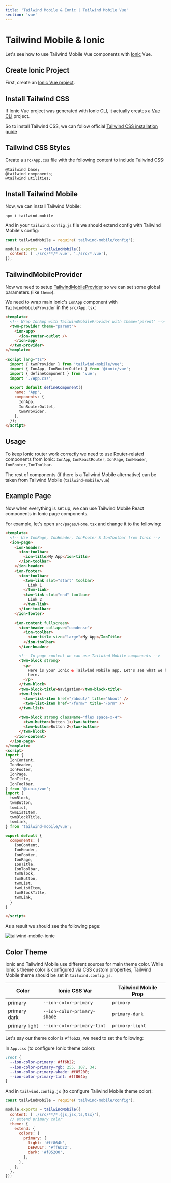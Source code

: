 ```yaml
---
title: 'Tailwind Mobile & Ionic | Tailwind Mobile Vue'
section: 'vue'
---
```


# Tailwind Mobile & Ionic

Let's see how to use Tailwind Mobile Vue components with [Ionic](https://ionicframework.com/vue) Vue.

## Create Ionic Project

First, create an [Ionic Vue project](https://ionicframework.com/vue#start).

## Install Tailwind CSS

If Ionic Vue project was generated with Ionic CLI, it actually creates a [Vue CLI](https://cli.vuejs.org) project.

So to install Tailwind CSS, we can follow official [Tailwind CSS installation guide](https://tailwindcss.com/docs/installation#installing-tailwind-css-as-a-post-css-plugin)

## Tailwind CSS Styles

Create a `src/App.css` file with the following content to include Tailwind CSS:

```
@tailwind base;
@tailwind components;
@tailwind utilities;
```

## Install Tailwind Mobile

Now, we can install Tailwind Mobile:

```
npm i tailwind-mobile
```

And in your `tailwind.config.js` file we should extend config with Tailwind Mobile's config:

```js
const tailwindMobile = require('tailwind-mobile/config');

module.exports = tailwindMobile({
  content: ['./src/**/*.vue', './src/*.vue'],
});
```

## TailwindMobileProvider

Now we need to setup [TailwindMobileProvider](/vue/tailwind-mobile-provider) so we can set some global parameters (like `theme`).

We need to wrap main Ionic's `IonApp` component with `TailwindMobileProvider` in the `src/App.tsx`:

```html
<template>
  <!-- Wrap IonApp with TailwindMobileProvider with theme="parent" -->
  <twm-provider theme="parent">
    <ion-app>
      <ion-router-outlet />
    </ion-app>
  </twm-provider>
</template>

<script lang="ts">
  import { twmProvider } from 'tailwind-mobile/vue';
  import { IonApp, IonRouterOutlet } from '@ionic/vue';
  import { defineComponent } from 'vue';
  import './App.css';

  export default defineComponent({
    name: 'App',
    components: {
      IonApp,
      IonRouterOutlet,
      twmProvider,
    },
  });
</script>
```

## Usage

To keep Ionic router work correctly we need to use Router-related components from Ionic: `IonApp`, `IonReactRouter`, `IonPage`, `IonHeader`, `IonFooter`, `IonToolbar`.

The rest of components (if there is a Tailwind Mobile alternative) can be taken from Tailwind Mobile (`tailwind-mobile/vue`)

## Example Page

Now when everything is set up, we can use Tailwind Mobile React components in Ionic page components.

For example, let's open `src/pages/Home.tsx` and change it to the following:

```html
<template>
  <!-- Use IonPage, IonHeader, IonFooter & IonToolbar from Ionic -->
  <ion-page>
    <ion-header>
      <ion-toolbar>
        <ion-title>My App</ion-title>
      </ion-toolbar>
    </ion-header>
    <ion-footer>
      <ion-toolbar>
        <twm-link slot="start" toolbar>
          Link 1
        </twm-link>
        <twm-link slot="end" toolbar>
          Link 2
        </twm-link>
      </ion-toolbar>
    </ion-footer>

    <ion-content fullscreen>
      <ion-header collapse="condense">
        <ion-toolbar>
          <ion-title size="large">My App</IonTitle>
        </ion-toolbar>
      </ion-header>

      <!-- In page content we can use Tailwind Mobile components -->
      <twm-block strong>
        <p>
          Here is your Ionic & Tailwind Mobile app. Let's see what we have
          here.
        </p>
      </twm-block>
      <twm-block-title>Navigation</twm-block-title>
      <twm-list>
        <twm-list-item href="/about/" title="About" />
        <twm-list-item href="/form/" title="Form" />
      </twm-list>

      <twm-block strong className="flex space-x-4">
        <twm-button>Button 1</twm-button>
        <twm-button>Button 2</twm-button>
      </twm-block>
    </ion-content>
  </ion-page>
</template>
<script>
import {
  IonContent,
  IonHeader,
  IonFooter,
  IonPage,
  IonTitle,
  IonToolbar,
} from '@ionic/vue';
import {
  twmBlock,
  twmButton,
  twmList,
  twmListItem,
  twmBlockTitle,
  twmLink,
} from 'tailwind-mobile/vue';

export default {
  components: {
    IonContent,
    IonHeader,
    IonFooter,
    IonPage,
    IonTitle,
    IonToolbar,
    twmBlock,
    twmButton,
    twmList,
    twmListItem,
    twmBlockTitle,
    twmLink,
  }
}

</script>
```

As a result we should see the following page:

<img
  className="max-w-[375px] w-full border border-black border-opacity-10 rounded-lg"
  src="/images/docs/twm-ionic.png"
  alt="tailwind-mobile-ionic"
/>

## Color Theme

Ionic and Tailwind Mobile use different sources for main theme color. While Ionic's theme color is configured via CSS custom properties, Tailwind Mobile theme should be set in `tailwind.config.js`.

| Color         | Ionic CSS Var               | Tailwind Mobile Prop |
| ------------- | --------------------------- | -------------------- |
| primary       | `--ion-color-primary`       | `primary`            |
| primary dark  | `--ion-color-primary-shade` | `primary-dark`       |
| primary light | `--ion-color-primary-tint`  | `primary-light`      |

Let's say our theme color is <span className="inline-block h-[1em] w-[1em] bg-[#ff6b22] align-middle" /> `#ff6b22`, we need to set the following:

In `App.css` (to configure Ionic theme color):

```css
:root {
  --ion-color-primary: #ff6b22;
  --ion-color-primary-rgb: 255, 107, 34;
  --ion-color-primary-shade: #f85200;
  --ion-color-primary-tint: #ff864b;
}
```

And in `tailwind.config.js` (to configure Tailwind Mobile theme color):

```js
const tailwindMobile = require('tailwind-mobile/config');

module.exports = tailwindMobile({
  content: ['./src/**/*.{js,jsx,ts,tsx}'],
  // extend primary color
  theme: {
    extend: {
      colors: {
        primary: {
          light: '#ff864b',
          DEFAULT: '#ff6b22',
          dark: '#f85200',
        },
      },
    },
  },
});
```
